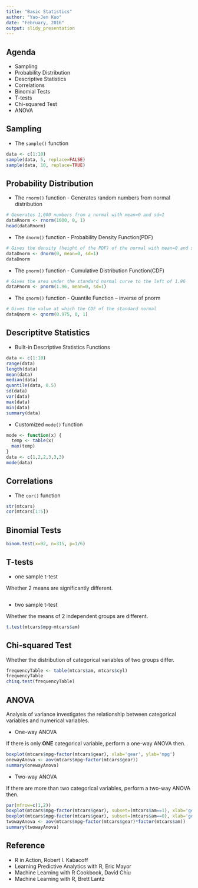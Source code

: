 ```yaml
---
title: "Basic Statistics"
author: "Yao-Jen Kuo"
date: "February, 2016"
output: slidy_presentation
---
```


## Agenda

* Sampling
* Probability Distribution
* Descriptive Statistics
* Correlations
* Binomial Tests
* T-tests
* Chi-squared Test
* ANOVA

## Sampling

* The `sample()` function

```r
data <- c(1:10)
sample(data, 5, replace=FALSE)
sample(data, 10, replace=TRUE)
```

## Probability Distribution

* The `rnorm()` function - Generates random numbers from normal distribution

```r
# Generates 1,000 numbers from a normal with mean=0 and sd=1
dataRnorm <- rnorm(1000, 0, 1)
head(dataRnorm)
```

* The `dnorm()` function - Probability Density Function(PDF)

```r
# Gives the density (height of the PDF) of the normal with mean=0 and sd=1
dataDnorm <- dnorm(0, mean=0, sd=1)
dataDnorm
```

* The `pnorm()` function - Cumulative Distribution Function(CDF)

```r
# Gives the area under the standard normal curve to the left of 1.96
dataPnorm <- pnorm(1.96, mean=0, sd=1)
```

* The `qnorm()` function - Quantile Function – inverse of pnorm

```r
# Gives the value at which the CDF of the standard normal
dataQnorm <- qnorm(0.975, 0, 1)
```

## Descriptitve Statistics

* Built-in Descriptive Statistics Functions

```r
data <- c(1:10)
range(data)
length(data)
mean(data)
median(data)
quantile(data, 0.5)
sd(data)
var(data)
max(data)
min(data)
summary(data)
```

* Customized `mode()` function

```r
mode <- function(x) {
  temp <- table(x)
  max(temp)
}
data <- c(1,2,2,3,3,3)
mode(data)
```

## Correlations

* The `cor()` function

```r
str(mtcars)
cor(mtcars[1:5])
```

## Binomial Tests

```r
binom.test(x=92, n=315, p=1/6)
```

## T-tests

* one sample t-test

Whether 2 means are significantly different.

```r

```

* two sample t-test

Whether the means of 2 independent groups are different.

```r
t.test(mtcars$mpg~mtcars$am)
```

## Chi-squared Test

Whether the distribution of categorical variables of two groups differ.

```r
frequencyTable <- table(mtcars$am, mtcars$cyl)
frequencyTable
chisq.test(frequencyTable)
```

## ANOVA

Analysis of variance investigates the relationship between categorical variables and numerical variables.

* One-way ANOVA

If there is only **ONE** categorical variable, perform a one-way ANOVA then.

```r
boxplot(mtcars$mpg~factor(mtcars$gear), xlab='gear', ylab='mpg')
onewayAnova <- aov(mtcars$mpg~factor(mtcars$gear))
summary(onewayAnova)
```

* Two-way ANOVA

If there are more than two categorical variables, perform a two-way ANOVA then.

```r
par(mfrow=c(1,2))
boxplot(mtcars$mpg~factor(mtcars$gear), subset=(mtcars$am==1), xlab='gear', ylab='mpg', main='Manual')
boxplot(mtcars$mpg~factor(mtcars$gear), subset=(mtcars$am==0), xlab='gear', ylab='mpg', main='Automatic')
twowayAnova <- aov(mtcars$mpg~factor(mtcars$gear)*factor(mtcars$am))
summary(twowayAnova)
```

## Reference

* R in Action, Robert I. Kabacoff
* Learning Predictive Analytics with R, Eric Mayor
* Machine Learning with R Cookbook, David Chiu
* Machine Learning with R, Brett Lantz